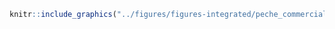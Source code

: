 <!-- #### Pêche commerciale - Démersale destructive {-} -->


<!-- -------------------------------------------------- -->

```r
knitr::include_graphics("../figures/figures-integrated/peche_commerciale-DD.png")
```

<br>
